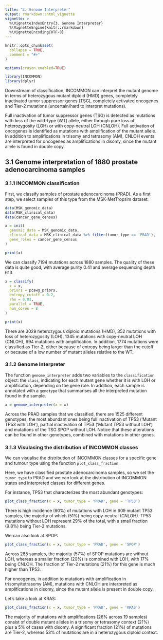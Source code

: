 ```yaml
---
title: "3. Genome Interpreter"
output: rmarkdown::html_vignette
vignette: >
  %\VignetteIndexEntry{3. Genome Interpreter}
  %\VignetteEngine{knitr::rmarkdown}
  %\VignetteEncoding{UTF-8}
---
```


```r
knitr::opts_chunk$set(
  collapse = TRUE,
  comment = "#>"
)

options(crayon.enabled=TRUE)
```

```r
library(INCOMMON)
library(dplyr)
```

Downstream of classification, INCOMMON can interpret the mutant genome in terms of
heterozygous mutant diploid (HMD) genes, completely inactivated tumor suppressor genes (TSG), completely activated oncogenes and Tier-2 mutations (uncertain/hard to interpret mutations). 

Full inactivation of tumor suppressor genes (TSG) is detected as
mutations with loss of the wild-type (WT) allele, either through pure loss of heterozygosity (LOH) or with copy-neutral LOH (CNLOH). Full activation of oncogenes is identified as 
mutations with amplification of the mutant allele. In addition to amplifications in trisomy 
and tetrasomy (AM), CNLOH events are interpreted for oncogenes as amplifications in disomy,
since the mutant allele is found in double copy.

## 3.1 Genome interpretation of 1880 prostate adenocarcinoma samples

### 3.1.1 INCOMMON classification

First, we classify samples of prostate adenocarcinoma (PRAD). As a first step, we select samples of this type from the MSK-MetTropsim dataset:

```r
data(MSK_genomic_data)
data(MSK_clinical_data)
data(cancer_gene_census)

x = init(
  genomic_data = MSK_genomic_data,
  clinical_data = MSK_clinical_data %>% filter(tumor_type == 'PRAD'),
  gene_roles = cancer_gene_census
)

print(x)
```

We can classify 7194 mutations across 1880 samples. The quality of these data is quite good, with average purity 0.41 and average sequencing depth 613.

```r
x = classify(
  x = x,
  priors = pcawg_priors,
  entropy_cutoff = 0.2,
  rho = 0.01,
  parallel = TRUE, 
  num_cores = 8
)
```

```r
print(x)
```

There are 3029 heterozygous diploid mutations (HMD), 352 mutations with loss of 
heterozygosity (LOH), 1345 mutations with copy-neutral LOH (CNLOH), 694 mutations
with amplification. In addition, 1774 mutations were classified as Tier-2, either 
because of entropy being larger than the cutoff or because of a low number of mutant
alleles relative to the WT.

### 3.1.2 Genome Interpreter

The function `genome_interpreter` adds two variables to the `classification` object:
the `class`, indicating for each mutant gene whether it is with LOH or amplification,
depending on the gene role. In addition, each sample is annotated with a `genotype` 
that summarises all the interpreted mutation found in the sample.

```r
x = genome_interpreter(x = x)
```

Across the PRAD samples that we classified, there are 1525 different genotypes, the
most abundant ones being full inactivation of TP53 ('Mutant TP53 with LOH'), partial 
inactivation of TP53 ('Mutant TP53 without LOH') and mutations of the TSG SPOP without LOH. 
Notice that these alterations can be found in other genotypes, combined with mutations in other genes.

### 3.1.3 Visulasing the distribution of INCOMMON classes

We can visualise the distribution of INCOMMON classes for a specific gene and tumour
type using the function `plot_class_fraction`.

Here, we have classified prostate adenocarcinoma samples, so we set the `tumor_type` to PRAD and we can look at the distribution of INCOMMON states and interpreted classes for different genes.

For instance, TP53 that characterizes the most abundant genotypes:  

```r
plot_class_fraction(x = x, tumor_type = 'PRAD', gene = 'TP53')
```

There is high incidence (60%) of mutations with LOH in 609 mutant TP53 samples, the majority of which (51%) being copy-neutral (CNLOH). TP53 mutations without LOH represent 29% of the total, with a small fraction (9.8%) being Tier-2 mutations.

We can also look at SPOP:

```r
plot_class_fraction(x = x, tumor_type = 'PRAD', gene = 'SPOP')
```
Across 285 samples, the majority (57%) of SPOP mutations are without LOH, whereas a smaller fraction (20%) is combined with LOH, with 17% being CNLOH. The fraction of Tier-2 mutations (21%) for this gene is much higher than TP53.

For oncogenes, in addition to mutations with amplification in trisomy/tetrasomy (AM), mutations with CNLOH are interpreted as amplifications in disomy, since the mutant allele is present in double copy.

Let's take a look at KRAS:

```r
plot_class_fraction(x = x, tumor_type = 'PRAD', gene = 'KRAS')
```

The majority of mutations with amplifications (26% across 19 samples) consist of double mutant alleles in a trisomy or tetrasomy context (21%) plus a 5% of cases with disomy. A significant fraction (21%) of mutations are Tier-2, whereas 53% of mutations are in a heterozygous diploid context.
